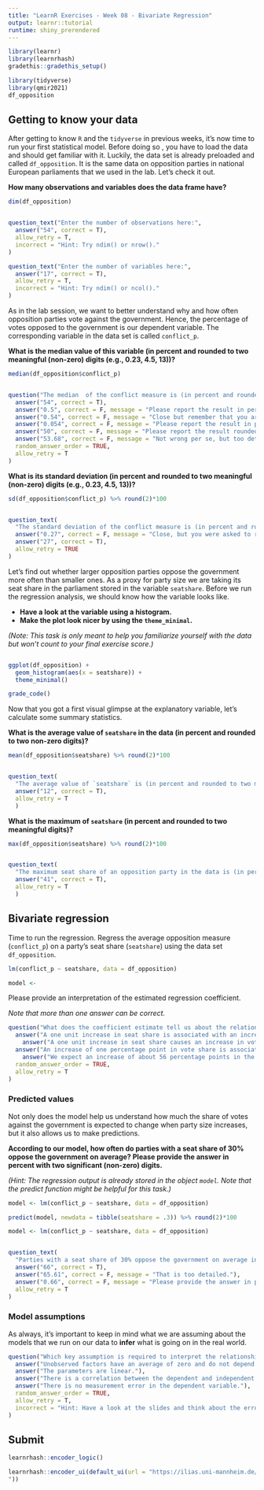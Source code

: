 ```yaml
---
title: "LearnR Exercises - Week 08 - Bivariate Regression"
output: learnr::tutorial
runtime: shiny_prerendered
---
```


```r
library(learnr)
library(learnrhash)
gradethis::gradethis_setup()

library(tidyverse)
library(qmir2021)
df_opposition
```

## Getting to know your data

After getting to know `R` and the `tidyverse` in previous weeks, it's now time to run your first statistical model. Before doing so , you have to load the data and should get familiar with it. Luckily, the data set is already preloaded and called `df_opposition`. It is the same data on opposition parties in national European parliaments that we used in the lab. Let's check it out. 

**How many observations and variables does the data frame have?**

```r
dim(df_opposition)
```


```r

```


```r
question_text("Enter the number of observations here:",
  answer("54", correct = T),
  allow_retry = T,
  incorrect = "Hint: Try ndim() or nrow()."
)

```


```r
question_text("Enter the number of variables here:",
  answer("17", correct = T),
  allow_retry = T,
  incorrect = "Hint: Try ndim() or ncol()."
)

```

 
As in the lab session, we want to better understand why and how often opposition parties vote against the government. Hence, the  percentage of votes opposed to the government is our dependent variable. The corresponding variable in the data set is called `conflict_p`. 

**What is the median value of this variable (in percent and rounded to two meaningful (non-zero) digits (e.g., 0.23, 4.5, 13))?**


```r
median(df_opposition$conflict_p)
```

```r

```


```r
question("The median  of the conflict measure is (in percent and rounded to two meaningful digits):",
  answer("54", correct = T),
  answer("0.5", correct = F, message = "Please report the result in percent and rounded to two digits."),
  answer("0.54", correct = F, message = "Close but remember that you are supposed to report the median in percent."),
  answer("0.054", correct = F, message = "Please report the result in percent and rounded to two digits."),
  answer("50", correct = F, message = "Please report the result rounded to two meaningful (non-zero) digits."),
  answer("53.68", correct = F, message = "Not wrong per se, but too detailed."),
  random_answer_order = TRUE,
  allow_retry = T
)

```


**What is its standard deviation (in percent and rounded to two meaningful (non-zero) digits (e.g., 0.23, 4.5, 13))?**

```r
sd(df_opposition$conflict_p) %>% round(2)*100
```

```r

```

```r
question_text(
  "The standard deviation of the conflict measure is (in percent and rounded to two meaningful digits):",
  answer("0.27", correct = F, message = "Close, but you were asked to report the result in percent."),
  answer("27", correct = T),
  allow_retry = TRUE
)
```


Let's find out whether larger opposition parties oppose the government more often than smaller ones. As a proxy for party size we are taking its seat share in the parliament stored in the variable `seatshare`. Before we run the regression analysis, we should know how the variable looks like.

* **Have a look at the variable using a histogram.**
* **Make the plot look nicer by using the `theme_minimal`.**

*(Note: This task is only meant to help you familiarize yourself with the data but won't count to your final exercise score.)*

```r

```

```r
ggplot(df_opposition) + 
  geom_histogram(aes(x = seatshare)) + 
  theme_minimal() 
```
 
```r
grade_code()
```

Now that you got a first visual glimpse at the explanatory variable, let's calculate some summary statistics.

**What is the average value of `seatshare` in the data (in percent and rounded to two non-zero digits)?**

```r
mean(df_opposition$seatshare) %>% round(2)*100
```

```r

```

```r
question_text(
  "The average value of `seatshare` is (in percent and rounded to two meaningful digits):",
  answer("12", correct = T),
  allow_retry = T
  )
```

**What is the maximum of `seatshare` (in percent and rounded to two meaningful digits)?**

```r
max(df_opposition$seatshare) %>% round(2)*100
```


```r

```


```r
question_text(
  "The maximum seat share of an opposition party in the data is (in percent and rounded to two meaningful digits):",
  answer("41", correct = T),
  allow_retry = T
  )
```

## Bivariate regression

Time to run the regression. Regress the average opposition measure (`conflict_p`) on a party's seat share (`seatshare`) using the data set `df_opposition`.

```r
lm(conflict_p ~ seatshare, data = df_opposition)
```

```r
model <- 
```

Please provide an interpretation of the estimated regression coefficient. 

*Note that more than one answer can be correct.*

```r
question("What does the coefficient estimate tell us about the relationship between seat share and the share of opposing votes to the government?",
  answer("A one unit increase in seat share is associated with an increase of about 56% in votes against the government.", correct = F, message = "Keep in mind that reporting increases in percent is a relative measure. However, the dependent variable is measured in percentage points."),
    answer("A one unit increase in seat share causes an increase in votes against the government of about 56 percentage points.", correct = F, message = "This would only hold if you assume that there are no confounders, i.e. no unobserved factors that affect both the size of a party in parliament and its behavior vis-a-vis the government. Without randomization or further control variables, this seems not realistic to hold in practice."),
  answer("An increase of one percentage point in vote share is associated with a an increase of about 0.56 percentage points in the the share of votes against the government.", correct = T),
    answer("We expect an increase of about 56 percentage points in the share of votes against the government when the seat share variable increases by one unit.", correct = T),
  random_answer_order = TRUE,
  allow_retry = T
)

```

### Predicted values

Not only does the model help us understand how much the share of votes against the government is expected to change when party size increases, but it also allows us to make predictions. 

**According to our model, how often do parties with a seat share of 30% oppose the government on average? Please provide the answer in percent with two significant (non-zero) digits.**

*(Hint: The regression output is already stored in the object `model`. Note that the predict function might be helpful for this task.)*

```r
model <- lm(conflict_p ~ seatshare, data = df_opposition)

predict(model, newdata = tibble(seatshare = .3)) %>% round(2)*100
```

```r
model <- lm(conflict_p ~ seatshare, data = df_opposition)

```


```r

```

```r
question_text(
  "Parties with a seat share of 30% oppose the government on average in __ percent of votes.",
  answer("66", correct = T),
  answer("65.61", correct = F, message = "That is too detailed."),
  answer("0.66", correct = F, message = "Please provide the answer in percent."),
  allow_retry = T
)
```

### Model assumptions

As always, it's important to keep in mind what we are assuming about the models that we run on our data to **infer** what is going on in the real world.

```r
question("Which key assumption is required to interpret the relationship from a linear model as causal?",
  answer("Unobserved factors have an average of zero and do not depend on the explanatory variable.", correct = T),
  answer("The parameters are linear."),
  answer("There is a correlation between the dependent and independent variables."),
  answer("There is no measurement error in the dependent variable."),
  random_answer_order = TRUE,
  allow_retry = T,
  incorrect = "Hint: Have a look at the slides and think about the error."
)

```


## Submit

```r
learnrhash::encoder_logic()
```

```r
learnrhash::encoder_ui(default_ui(url = "https://ilias.uni-mannheim.de/ilias.php?baseClass=ilObjSurveyGUI&ref_id=1094762&cmd=infoScreen
"))
```



